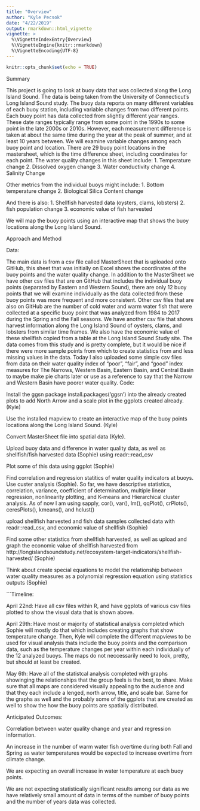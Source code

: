 ```yaml
---
title: "Overview"
author: "Kyle Pecsok"
date: "4/22/2019"
output: rmarkdown::html_vignette
vignette: >
  %\VignetteIndexEntry{Overview}
  %\VignetteEngine{knitr::rmarkdown}
  %\VignetteEncoding{UTF-8}
---
```


```r
knitr::opts_chunk$set(echo = TRUE)
```

Summary

This project is going to look at buoy data that was collected along the Long Island Sound. The data is being taken from the University of Connecticut's Long Island Sound study. The buoy data reports on many different variables of each buoy station, including variable changes from two different points. Each buoy point has data collected from slightly different year ranges. These date ranges typically range from some point in the 1990s to some point in the late 2000s or 2010s. However, each measurement difference is taken at about the same time during the year at the peak of summer, and at least 10 years between. We will examine variable changes among each buoy point and location. There are 29 buoy point locations in the mastersheet, which is the time difference sheet, including coordinates for each point.
The water quality changes in this sheet include:
1. Temperature change
2. Dissolved oxygen change
3. Water conductivity change
4. Salinity Change

Other metrics from the individual  buoys might include:
1. Bottom temperature change
2. Biological Silica Content change

And there is also:
1. Shellfish harvested data (oysters, clams, lobsters)
2. fish population change
3. economic value of fish harvested

We will map the buoy points using an interactive map that shows the buoy locations along the Long Island Sound.

Approach and Method

Data:

The main data is from a csv file called MasterSheet that is uploaded onto GitHub, this sheet that was initially on Excel shows the coordinates of the buoy points and the water quality change. In addition to the MasterSheet we have other csv files that are on GitHub that includes the individual buoy points (separated by Eastern and Western Sound), there are only 12 buoy points that we will examine individually as the data collected from these buoy points was more frequent and more consistent. Other csv files that are also on GitHub are the number of cold water and warm water fish that were collected at a specific buoy point that was analyzed from 1984 to 2017 during the Spring and the Fall seasons. We have another csv file that shows harvest information along the Long Island Sound of oysters, clams, and lobsters from similar time frames. We also have the economic value of these shellfish copied from a table at the Long Island Sound Study site. The data comes from this study and is pretty complete, but it would be nice if there were more sample points from which to create statistics from and less missing values in the data. Today I also uploaded some simple csv files from data on their water quality index of "poor", "fair", and "good" index measures for The Narrows, Western Basin, Eastern Basin, and Central Basin to maybe make pie charts later or use as a reference to say that the Narrow and Western Basin have poorer water quality.
Code:

Install the ggsn package install.packages('ggsn') into the already created plots to add North Arrow and a scale plot in the ggplots created already. (Kyle)

Use the installed mapview to create an interactive map of the buoy points locations along the Long Island Sound. (Kyle)

Convert MasterSheet file into spatial data (Kyle).

Upload buoy data and difference in water quality data, as well as shellfish/fish harvested data (Sophie) using readr::read_csv

Plot some of this data using ggplot (Sophie)

Find correlation and regression statitics of water quality indicators at buoys. Use custer analysis (Sophie). So far, we have descriptive statistics, correlation, variance, coefficient of determination, multiple linear regression, nonlinearity plotting, and K-means and Hierarchical cluster analysis. As of now I am using sapply, cor(), var(), lm(), qqPlot(), crPlots(), ceresPlots(), kmeans(), and hclust()

upload shellfish harvested and fish data samples collected data with readr::read_csv, and economic value of shellfish (Sophie)

Find some other statistics from shellfish harvested, as well as upload and graph the economic value of shellfish harvested from http://longislandsoundstudy.net/ecosystem-target-indicators/shellfish-harvested/ (Sophie)

Think about create special equations to model the relationship between water quality measures as a polynomial regression equation using statistics outputs (Sophie)

```Timeline:

April 22nd: Have all csv files within R, and have ggplots of various csv files plotted to show the visual data that is shown above.

April 29th: Have most or majority of statistical analysis completed which Sophie will mostly do that which includes creating graphs that show temperature change. Then, Kyle will complete the different mapviews to be used for visual analysis thats include the buoy points and the comparison data, such as the temperature changes per year within each individually of the 12 analyzed buoys. The maps do not neccessarily need to look, pretty, but should at least be created.

May 6th: Have all of the statistcal analysis completed with graphs showinging the relationships that the group feels is the best, to share. Make sure that all maps are considered visually appealing to the audience and that they each include a lenged, north arrow, title, and scale bar. Same for the graphs as well and the probably some of the ggplots that are created as well to show the how the buoy points are spatially distributed.

Anticipated Outcomes:

Correlation between water quality change and year and regression information.

An increase in the number of warm water fish overtime during both Fall and Spring as water temperatures would be expected to increase overtime from climate change.

We are expecting an overall increase in water temperature at each buoy points.

We are not expecting statistically significant results among our data as we have relatively small amount of data in terms of the number of buoy points and the number of years data was collected.
